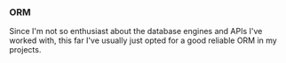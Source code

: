 
### ORM

Since I'm not so enthusiast about the database engines and APIs I've worked with, this far I've usually just opted for a good reliable ORM in my projects.

<EfCore />
<Prisma />

